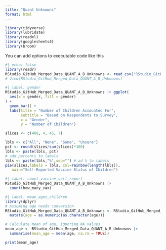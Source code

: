 ```yaml
---
title: "Quant Unknowns"
format: html
---
```


```r
library(tidyverse)
library(lubridate)
library(readxl)
library(googlesheets4)
library(broom)
```

You can add options to executable code like this

```r
#| echo: false
library(readr)
RStudio_GitHub_Merged_Data_QUANT_A_B_Unknowns <- read_csv("RStudio_GitHub Merged Data (QUANT) - A+B Unknowns.csv")
# View(RStudio_GitHub_Merged_Data_QUANT_A_B_Unknowns)
```

```r
#| label: gender
RStudio_GitHub_Merged_Data_QUANT_A_B_Unknowns |> ggplot(
  aes(x = gender, fill = gender)
) +
  geom_bar() +
  labs(title = "Number of Children Accounted For",
       subtitle = "Based on Respondents to Survey",
       x = "Gender",
       y = "Number of Children")

slices <- c(408, 4, 45, 7)

lbls <- c("All", "None", "Some", "Unsure")
pct <- round(slices/sum(slices)*100)
lbls <- paste(lbls, pct)
# add percents to labels
lbls <- paste(lbls,"%",sep="") # ad % to labels
pie(slices,labels = lbls, col=rainbow(length(lbls)),
   main="Self-Reported Vaccine Status of Children")
```

```r
#| label: count_vaccine_self_report
RStudio_GitHub_Merged_Data_QUANT_A_B_Unknowns |>
  count(how_many_vax)
```

```r
#| label: mean_ages_children
library(dplyr)
# Assuming age needs conversion
RStudio_GitHub_Merged_Data_QUANT_A_B_Unknowns <- RStudio_GitHub_Merged_Data_QUANT_A_B_Unknowns |>
  mutate(age = as.numeric(as.character(age)))

# Calculate mean of age, ignoring NA values
mean_age <- RStudio_GitHub_Merged_Data_QUANT_A_B_Unknowns |>
  summarise(mean_age = mean(age, na.rm = TRUE))

print(mean_age)

```

